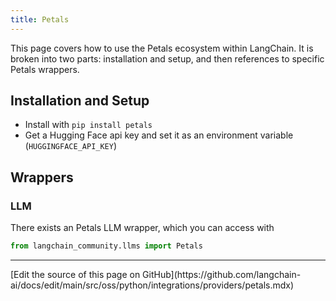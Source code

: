 ```yaml
---
title: Petals
---
```


This page covers how to use the Petals ecosystem within LangChain.
It is broken into two parts: installation and setup, and then references to specific Petals wrappers.

## Installation and Setup
- Install with `pip install petals`
- Get a Hugging Face api key and set it as an environment variable (`HUGGINGFACE_API_KEY`)

## Wrappers

### LLM

There exists an Petals LLM wrapper, which you can access with
```python
from langchain_community.llms import Petals
```

---

<Callout icon="pen-to-square" iconType="regular">
  [Edit the source of this page on GitHub](https://github.com/langchain-ai/docs/edit/main/src/oss/python/integrations/providers/petals.mdx)
</Callout>
